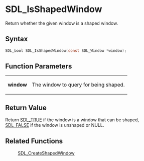 = SDL_IsShapedWindow =

Return whether the given window is a shaped window.

== Syntax ==

<syntaxhighlight lang='c'>
SDL_bool SDL_IsShapedWindow(const SDL_Window *window);
</syntaxhighlight>

== Function Parameters ==

{|
|'''window'''
|The window to query for being shaped.
|}

== Return Value ==

Return [[SDL_TRUE]] if the window is a window that can be shaped,
[[SDL_FALSE]] if the window is unshaped or NULL.

== Related Functions ==

:[[SDL_CreateShapedWindow]]



